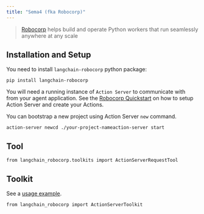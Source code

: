 ```yaml
---
title: "Sema4 (fka Robocorp)"
---
```


> [Robocorp](https://robocorp.com/) helps build and operate Python workers that run seamlessly anywhere at any scale

## Installation and Setup

You need to install `langchain-robocorp` python package:

```
pip install langchain-robocorp
```

You will need a running instance of `Action Server` to communicate with from your agent application. See the [Robocorp Quickstart](https://github.com/robocorp/robocorp#quickstart) on how to setup Action Server and create your Actions.

You can bootstrap a new project using Action Server `new` command.

```
action-server newcd ./your-project-nameaction-server start
```

## Tool

```
from langchain_robocorp.toolkits import ActionServerRequestTool
```

## Toolkit

See a [usage example](/src/oss/integrations/tools/robocorp).

```
from langchain_robocorp import ActionServerToolkit
```
